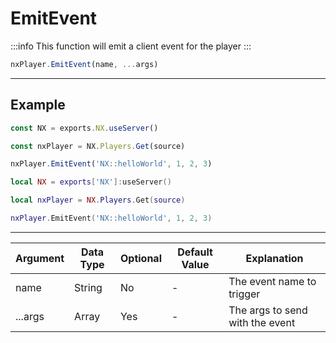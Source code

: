
# EmitEvent

:::info
This function will emit a client event for the player
:::

```typescript
nxPlayer.EmitEvent(name, ...args)
```

---

## Example

<Tabs>
<TabItem value="ts" label="TypeScript/JavaScript">

```typescript title="/rc/server/player/player.class.ts"
const NX = exports.NX.useServer()

const nxPlayer = NX.Players.Get(source)

nxPlayer.EmitEvent('NX::helloWorld', 1, 2, 3)
```

</TabItem>
<TabItem value="lua" label="Lua">

```lua title="/rc/server/player/player.class.ts"
local NX = exports['NX']:useServer()

local nxPlayer = NX.Players.Get(source)

nxPlayer.EmitEvent('NX::helloWorld', 1, 2, 3)
```

</TabItem>
</Tabs>

---

| Argument | Data Type | Optional | Default Value | Explanation                     |
| -------- | --------- | -------- | ------------- | ------------------------------- |
| name     | String    | No       | -             | The event name to trigger       |
| ...args  | Array     | Yes      | -             | The args to send with the event |
